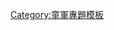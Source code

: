 <!--請使用{{Bulletin/item|類型|內容}}模板-->
<!--類型分為討論、公告、投票三大項-->
<!--公告內容請勿超過35個字，並且只能出現10個公告，過時的公告應存檔-->
<!--以上文字請勿刪除-->
{{Bulletin/item|公告|童軍主題公告欄改版和調整中，歡迎提供意見。}}
<noinclude>[[Category:童軍專題模板]]</noinclude>